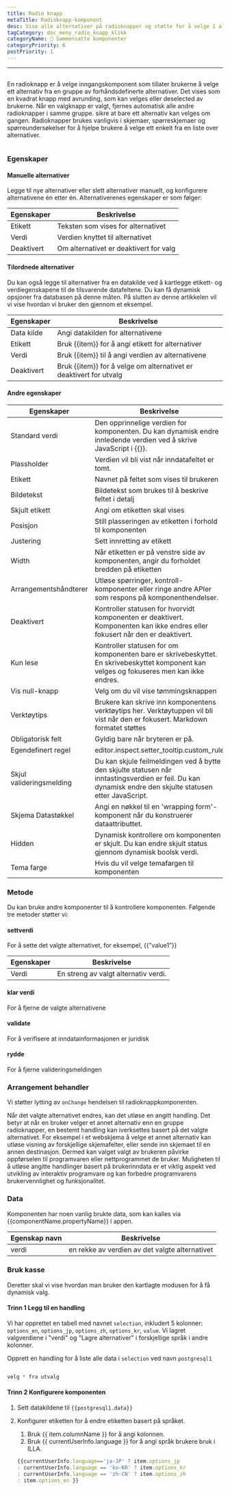 ```yaml
---
title: Radio knapp
metaTitle: Radioknapp-komponent
desc: Vise alle alternativer på radioknapper og støtte for å velge 1 alternativ.
tagCategory: doc_meny_radio_knapp_klikk
categoryName: 🧬 Sammensatte komponenter
categoryPriority: 6
postPriority: 1
---
```


* * *

## <h2 hidden>Radio knapp</h2>

En radioknapp er å velge inngangskomponent som tillater brukerne å velge ett alternativ fra en gruppe av forhåndsdefinerte alternativer. Det vises som en kvadrat knapp med avrunding, som kan velges eller deselected av brukerne. Når en valgknapp er valgt, fjernes automatisk alle andre radioknapper i samme gruppe. sikre at bare ett alternativ kan velges om gangen. Radioknapper brukes vanligvis i skjemaer, spørreskjemaer og spørreundersøkelser for å hjelpe brukere å velge ett enkelt fra en liste over alternativer.

<img src='https://cdn.illacloud.com/official-website/img/docs/assemble/radio.png' alt="" />

### Egenskaper

#### Manuelle alternativer

Legge til nye alternativer eller slett alternativer manuelt, og konfigurere alternativene én etter én. Alternativerenes egenskaper er som følger: 

| Egenskaper | Beskrivelse                            |
| ---------- | -------------------------------------- |
| Etikett    | Teksten som vises for alternativet     |
| Verdi      | Verdien knyttet til alternativet       |
| Deaktivert | Om alternativet er deaktivert for valg |

#### Tilordnede alternativer

Du kan også legge til alternativer fra en datakilde ved å kartlegge etikett- og verdiegenskapene til de tilsvarende datafeltene. Du kan få dynamisk opsjoner fra databasen på denne måten. På slutten av denne artikkelen vil vi vise hvordan vi bruker den gjennom et eksempel.

| Egenskaper | Beskrivelse                                                        |
| ---------- | ------------------------------------------------------------------ |
| Data kilde | Angi datakilden for alternativene                                  |
| Etikett    | Bruk {{item}} for å angi etikett for alternativer                  |
| Verdi      | Bruk {{item}} til å angi verdien av alternativene                  |
| Deaktivert | Bruk {{item}} for å velge om alternativet er deaktivert for utvalg |

#### Andre egenskaper

| Egenskaper               | Beskrivelse                                                                                                                                               |
| ------------------------ | --------------------------------------------------------------------------------------------------------------------------------------------------------- |
| Standard verdi           | Den opprinnelige verdien for komponenten. Du kan dynamisk endre innledende verdien ved å skrive JavaScript i {{}}.                                        |
| Plassholder              | Verdien vil bli vist når inndatafeltet er tomt.                                                                                                           |
| Etikett                  | Navnet på feltet som vises til brukeren                                                                                                                   |
| Bildetekst               | Bildetekst som brukes til å beskrive feltet i detalj                                                                                                      |
| Skjult etikett           | Angi om etiketten skal vises                                                                                                                              |
| Posisjon                 | Still plasseringen av etiketten i forhold til komponenten                                                                                                 |
| Justering                | Sett innretting av etikett                                                                                                                                |
| Width                    | Når etiketten er på venstre side av komponenten, angir du forholdet bredden på etiketten                                                                  |
| Arrangementshåndterer    | Utløse spørringer, kontroll-komponenter eller ringe andre APIer som respons på komponenthendelser.                                                        |
| Deaktivert               | Kontroller statusen for hvorvidt komponenten er deaktivert. Komponenten kan ikke endres eller fokusert når den er deaktivert.                             |
| Kun lese                 | Kontroller statusen for om komponenten bare er skrivebeskyttet. En skrivebeskyttet komponent kan velges og fokuseres men kan ikke endres.                 |
| Vis null-knapp           | Velg om du vil vise tømmingsknappen                                                                                                                       |
| Verktøytips              | Brukere kan skrive inn komponentens verktøytips her. Verktøytuppen vil bli vist når den er fokusert. Markdown formatet støttes                            |
| Obligatorisk felt        | Gyldig bare når bryteren er på.                                                                                                                           |
| Egendefinert regel       | editor.inspect.setter_tooltip.custom_rule                                                                                                                 |
| Skjul valideringsmelding | Du kan skjule feilmeldingen ved å bytte den skjulte statusen når inntastingsverdien er feil. Du kan dynamisk endre den skjulte statusen etter JavaScript. |
| Skjema Datastøkkel       | Angi en nøkkel til en 'wrapping form'-komponent når du konstruerer dataattributtet.                                                                       |
| Hidden                   | Dynamisk kontrollere om komponenten er skjult. Du kan endre skjult status gjennom dynamisk boolsk verdi.                                                  |
| Tema farge               | Hvis du vil velge temafargen til komponenten                                                                                                              |

### Metode

Du kan bruke andre komponenter til å kontrollere komponenten. Følgende tre metoder støtter vi:

#### settverdi

For å sette det valgte alternativet, for eksempel, {{”value1”}}

| Egenskaper | Beskrivelse                           |
| ---------- | ------------------------------------- |
| Verdi      | En streng av valgt alternativ verdi.  |

#### klar verdi

For å fjerne de valgte alternativene

#### validate

For å verifisere at inndatainformasjonen er juridisk

#### rydde

For å fjerne valideringsmeldingen

### Arrangement behandler

Vi støtter lytting av `onChange` hendelsen til radioknappkomponenten. 

Når det valgte alternativet endres, kan det utløse en angitt handling. Det betyr at når en bruker velger et annet alternativ enn en gruppe radioknapper, en bestemt handling kan iverksettes basert på det valgte alternativet. For eksempel i et webskjema å velge et annet alternativ kan utløse visning av forskjellige skjemafelter, eller sende inn skjemaet til en annen destinasjon. Dermed kan valget valgt av brukeren påvirke oppførselen til programvaren eller nettprogrammet de bruker. Muligheten til å utløse angitte handlinger basert på brukerinndata er et viktig aspekt ved utvikling av interaktiv programvare og kan forbedre programvarens brukervennlighet og funksjonalitet.

### Data

Komponenten har noen vanlig brukte data, som kan kalles via {{componentName.propertyName}} i appen.

| Egenskap navn | Beskrivelse                                     |
| ------------- | ----------------------------------------------- |
| verdi         | en rekke av verdien av det valgte alternativet  |

### Bruk kasse

Deretter skal vi vise hvordan man bruker den kartlagte modusen for å få dynamisk valg. 

#### Trinn 1 Legg til en handling

Vi har opprettet en tabell med navnet `selection`, inkludert 5 kolonner: `options_en`, `options_jp`, `options_zh`, `options_kr`, `value`. Vi lagret valgverdiene i "verdi" og "Lagre alternativer" i forskjellige språk i andre kolonner. 

Opprett en handling for å liste alle data i `selection` ved navn `postgresql1`

<img src='https://cdn.illacloud.com/official-website/img/docs/assemble/radio1.png' alt="" />

```jsx
velg * fra utvalg
```

#### Trinn 2 Konfigurere komponenten

1.  Sett datakildene til `{{postgresql1.data}}` 
2.  Konfigurer etiketten for å endre etiketten basert på språket. 

    1.  Bruk {{ item.columnName }} for å angi kolonnen. 
    2.  Bruk {{ currentUserInfo.language }} for å angi språk brukere bruk i ILLA.

    ```jsx
    {{currentUserInfo.language=='ja-JP' ? item.options_jp 
    : currentUserInfo.language == 'ko-KR' ? item.options_kr 
    : currentUserInfo.language == 'zh-CN' ? item.options_zh 
    : item.options_en }}
    ```

<img src='https://cdn.illacloud.com/official-website/img/docs/assemble/radio2.png' alt="" />
